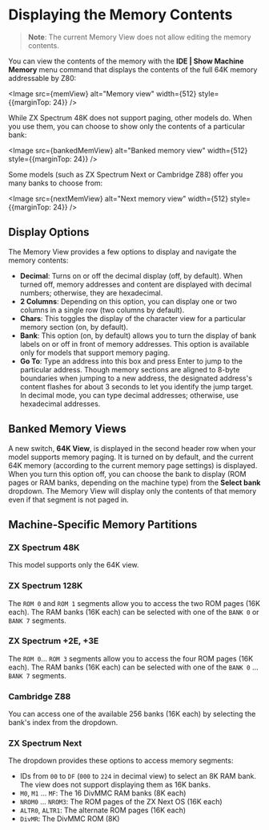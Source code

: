 
# Displaying the Memory Contents

> **Note**: The current Memory View does not allow editing the memory contents.

You can view the contents of the memory with the **IDE | Show Machine Memory** menu command that displays the contents of the full 64K memory addressable by Z80:

<Image src={memView} alt="Memory view" width={512} style={{marginTop: 24}} />

While ZX Spectrum 48K does not support paging, other models do. When you use them, you can choose to show only the contents of a particular bank:

<Image src={bankedMemView} alt="Banked memory view" width={512} style={{marginTop: 24}} />

Some models (such as ZX Spectrum Next or Cambridge Z88) offer you many banks to choose from:

<Image src={nextMemView} alt="Next memory view" width={512} style={{marginTop: 24}} />

## Display Options

The Memory View provides a few options to display and navigate the memory contents:
- **Decimal**: Turns on or off the decimal display (off, by default). When turned off, memory addresses and content are displayed with decimal numbers; otherwise, they are hexadecimal.
- **2 Columns**: Depending on this option, you can display one or two columns in a single row (two columns by default).
- **Chars**: This toggles the display of the character view for a particular memory section (on, by default).
- **Bank**: This option (on, by default) allows you to turn the display of bank labels on or off in front of memory addresses. This option is available only for models that support memory paging.
- **Go To**: Type an address into this box and press Enter to jump to the particular address. Though memory sections are aligned to 8-byte boundaries when jumping to a new address, the designated address's content flashes for about 3 seconds to let you identify the jump target. In decimal mode, you can type decimal addresses; otherwise, use hexadecimal addresses.

## Banked Memory Views

A new switch, **64K View**, is displayed in the second header row when your model supports memory paging. It is turned on by default, and the current 64K memory (according to the current memory page settings) is displayed. When you turn this option off, you can choose the bank to display (ROM pages or RAM banks, depending on the machine type) from the **Select bank** dropdown. The Memory View will display only the contents of that memory even if that segment is not paged in.

## Machine-Specific Memory Partitions

### ZX Spectrum 48K

This model supports only the 64K view.

### ZX Spectrum 128K

The `ROM 0` and `ROM 1` segments allow you to access the two ROM pages (16K each). The RAM banks (16K each) can be selected with one of the `BANK 0` or `BANK 7` segments.

### ZX Spectrum +2E, +3E

The `ROM 0`... `ROM 3` segments allow you to access the four ROM pages (16K each). The RAM banks (16K each) can be selected with one of the `BANK 0` ... `BANK 7` segments.

### Cambridge Z88

You can access one of the available 256 banks (16K each) by selecting the bank's index from the dropdown.

### ZX Spectrum Next

The dropdown provides these options to access memory segments:
- IDs from `00` to `DF` (`000` to `224` in decimal view) to select an 8K RAM bank. The view does not support displaying them as 16K banks. 
- `M0`, `M1` ... `MF`: The 16 DivMMC RAM banks (8K each)
- `NROM0` ... `NROM3`: The ROM pages of the ZX Next OS (16K each)
- `ALTR0`, `ALTR1`: The alternate ROM pages (16K each)
- `DivMR`: The DivMMC ROM (8K)
